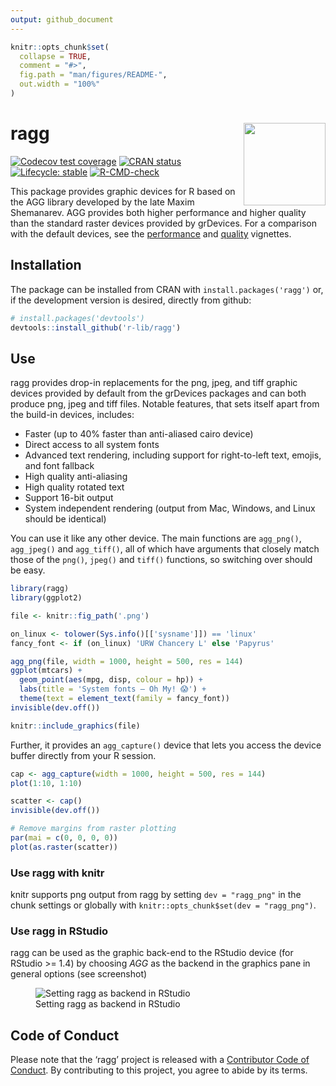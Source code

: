 ```yaml
---
output: github_document
---
```


<!-- README.md is generated from README.Rmd. Please edit that file -->

```r
knitr::opts_chunk$set(
  collapse = TRUE,
  comment = "#>",
  fig.path = "man/figures/README-",
  out.width = "100%"
)
```
# ragg <a href='https://ragg.r-lib.org'><img src='man/figures/logo.png' align="right" height="131.5" /></a>

<!-- badges: start -->
[![Codecov test coverage](https://codecov.io/gh/r-lib/ragg/branch/master/graph/badge.svg)](https://codecov.io/gh/r-lib/ragg?branch=master)
[![CRAN status](https://www.r-pkg.org/badges/version/ragg)](https://cran.r-project.org/package=ragg)
[![Lifecycle: stable](https://img.shields.io/badge/lifecycle-stable-brightgreen.svg)](https://lifecycle.r-lib.org/articles/stages.html#stable)
[![R-CMD-check](https://github.com/r-lib/ragg/workflows/R-CMD-check/badge.svg)](https://github.com/r-lib/ragg/actions)
<!-- badges: end -->

This package provides graphic devices for R based on the AGG library developed
by the late Maxim Shemanarev. AGG provides both higher performance and higher
quality than the standard raster devices provided by grDevices. For a comparison
with the default devices, see the
[performance](https://ragg.r-lib.org/articles/ragg_performance.html) and
[quality](https://ragg.r-lib.org/articles/ragg_quality.html) vignettes.

## Installation
The package can be installed from CRAN with `install.packages('ragg')` or, if 
the development version is desired, directly from github:

```r
# install.packages('devtools')
devtools::install_github('r-lib/ragg')
```

## Use
ragg provides drop-in replacements for the png, jpeg, and tiff graphic devices
provided by default from the grDevices packages and can both produce png, jpeg 
and tiff files. Notable features, that sets itself apart from the build-in
devices, includes:

- Faster (up to 40% faster than anti-aliased cairo device)
- Direct access to all system fonts
- Advanced text rendering, including support for right-to-left text, emojis, and
  font fallback
- High quality anti-aliasing
- High quality rotated text
- Support 16-bit output
- System independent rendering (output from Mac, Windows, and Linux should be
  identical)

You can use it like any other device. The main functions are `agg_png()`,
`agg_jpeg()` and `agg_tiff()`, all of which have arguments that closely match 
those of the `png()`, `jpeg()` and `tiff()` functions, so switching over should 
be easy.

```r
library(ragg)
library(ggplot2)

file <- knitr::fig_path('.png')

on_linux <- tolower(Sys.info()[['sysname']]) == 'linux'
fancy_font <- if (on_linux) 'URW Chancery L' else 'Papyrus'

agg_png(file, width = 1000, height = 500, res = 144)
ggplot(mtcars) + 
  geom_point(aes(mpg, disp, colour = hp)) + 
  labs(title = 'System fonts — Oh My! 😱') + 
  theme(text = element_text(family = fancy_font))
invisible(dev.off())

knitr::include_graphics(file)
```

Further, it provides an `agg_capture()` device that lets you access the device
buffer directly from your R session.

```r
cap <- agg_capture(width = 1000, height = 500, res = 144)
plot(1:10, 1:10)

scatter <- cap()
invisible(dev.off())

# Remove margins from raster plotting
par(mai = c(0, 0, 0, 0))
plot(as.raster(scatter))
```

### Use ragg with knitr
knitr supports png output from ragg by setting `dev = "ragg_png"` in the chunk
settings or globally with `knitr::opts_chunk$set(dev = "ragg_png")`.

### Use ragg in RStudio
ragg can be used as the graphic back-end to the RStudio device 
(for RStudio >= 1.4) by choosing *AGG* as the backend in the graphics pane in 
general options (see screenshot)

![Setting ragg as backend in RStudio](https://i.imgur.com/4XgiPWy.png)

## Code of Conduct
Please note that the 'ragg' project is released with a
[Contributor Code of Conduct](https://ragg.r-lib.org/CODE_OF_CONDUCT.html).
By contributing to this project, you agree to abide by its terms.
